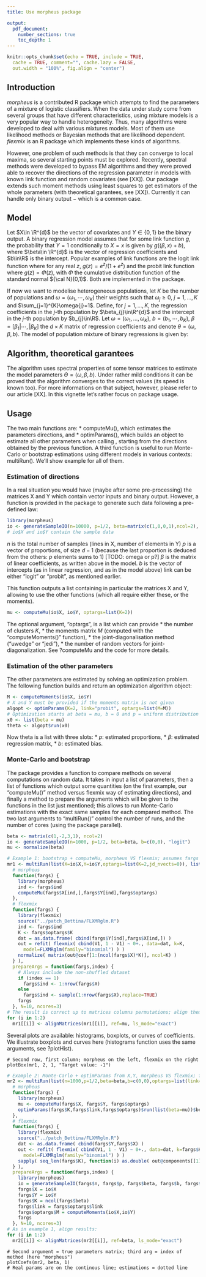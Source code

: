 ```yaml
---
title: Use morpheus package

output:
  pdf_document:
    number_sections: true
    toc_depth: 1
---
```


```r
knitr::opts_chunk$set(echo = TRUE, include = TRUE,
  cache = TRUE, comment="", cache.lazy = FALSE,
  out.width = "100%", fig.align = "center")
```

## Introduction
<!--Tell that we try to learn classification parameters in a non-EM way, using algebric manipulations.-->

*morpheus* is a contributed R package which attempts to find the parameters of a
mixture of logistic classifiers.
When the data under study come from several groups that have different characteristics,
using mixture models is a very popular way to handle heterogeneity.
Thus, many algorithms were developed to deal with various mixtures models.
Most of them use likelihood methods or Bayesian methods that are likelihood dependent.
*flexmix* is an R package which implements these kinds of algorithms.

However, one problem of such methods is that they can converge to local maxima,
so several starting points must be explored.
Recently, spectral methods were developed to bypass EM algorithms and they were proved
able to recover the directions of the regression parameter
in models with known link function and random covariates (see [XX]).
Our package extends such moment methods using least squares to get estimators of the
whole parameters (with theoretical garantees, see [XX]).
Currently it can handle only binary output $-$ which is a common case.

## Model

Let $X\in \R^{d}$ be the vector of covariates and $Y\in \{0,1\}$ be the binary output.
A binary regression model assumes that for some link function $g$, the probability that
$Y=1$ conditionally to $X=x$ is given by $g(\langle \beta, x \rangle +b)$, where
$\beta\in \R^{d}$ is the vector of regression coefficients and $b\in\R$ is the intercept.
Popular examples of link functions are the logit link function where for any real $z$,
$g(z)=e^z/(1+e^z)$ and the probit link function where $g(z)=\Phi(z),$ with $\Phi$
the cumulative distribution function of the standard normal ${\cal N}(0,1)$.
Both are implemented in the package.

If now we want to modelise heterogeneous populations, let $K$ be the number of
populations and $\omega=(\omega_1,\cdots,\omega_K)$ their weights such that
$\omega_{j}\geq 0$, $j=1,\ldots,K$ and $\sum_{j=1}^{K}\omega{j}=1$.
Define, for $j=1,\ldots,K$, the regression coefficients in the $j$-th population
by $\beta_{j}\in\R^{d}$ and the intercept in the $j$-th population by
$b_{j}\in\R$. Let $\omega =(\omega_{1},\ldots,\omega_{K})$,
$b=(b_1,\cdots,b_K)$, $\beta=[\beta_{1} \vert \cdots,\vert \beta_K]$ the $d\times K$
matrix of regression coefficients and denote $\theta=(\omega,\beta,b)$.
The model of population mixture of binary regressions is given by:

\begin{equation}
\label{mixturemodel1}
\PP_{\theta}(Y=1\vert X=x)=\sum^{K}_{k=1}\omega_k g(<\beta_k,x>+b_k).
\end{equation}

## Algorithm, theoretical garantees

The algorithm uses spectral properties of some tensor matrices to estimate the model
parameters $\Theta = (\omega, \beta, b)$. Under rather mild conditions it can be
proved that the algorithm converges to the correct values (its speed is known too).
For more informations on that subject, however, please refer to our article [XX].
In this vignette let's rather focus on package usage.

## Usage
<!--We assume that the random variable $X$ has a Gaussian distribution.
We now focus on the situation where $X\sim \mathcal{N}(0,I_d)$, $I_d$ being the
identity $d\times d$ matrix. All results may be easily extended to the situation
where $X\sim \mathcal{N}(m,\Sigma)$, $m\in \R^{d}$, $\Sigma$ a positive and
symetric $d\times d$ matrix. ***** TODO: take this into account? -->

The two main functions are:
 * computeMu(), which estimates the parameters directions, and
 * optimParams(), which builds an object \code{o} to estimate all other parameters
   when calling \code{o$run()}, starting from the directions obtained by the
   previous function.
A third function is useful to run Monte-Carlo or bootstrap estimations using
different models in various contexts: multiRun(). We'll show example for all of them.

### Estimation of directions

In a real situation you would have (maybe after some pre-processing) the matrices
X and Y which contain vector inputs and binary output.
However, a function is provided in the package to generate such data following a
pre-defined law:

```r
library(morpheus)
io <- generateSampleIO(n=10000, p=1/2, beta=matrix(c(1,0,0,1),ncol=2), b=c(0,0), link="probit")
# io$X and io$Y contain the sample data
```

$n$ is the total number of samples (lines in X, number of elements in Y)
$p$ is a vector of proportions, of size $d-1$ (because the last proportion is deduced
from the others: $p$ elements sums to 1) [TODO: omega or p?]
$\beta$ is the matrix of linear coefficients, as written above in the model.
$b$ is the vector of intercepts (as in linear regression, and as in the model above)
link can be either "logit" or "probit", as mentioned earlier.

This function outputs a list containing in particular the matrices X and Y, allowing to
use the other functions (which all require either these, or the moments).

```r
mu <- computeMu(io$X, io$Y, optargs=list(K=2))
```

The optional argument, "optargs", is a list which can provide
 * the number of clusters $K$,
 * the moments matrix $M$ (computed with the "computeMoments()" function),
 * the joint-diagonalisation method ("uwedge" or "jedi"),
 * the number of random vectors for joint-diagonalization.
See ?computeMu and the code for more details.

### Estimation of the other parameters

The other parameters are estimated by solving an optimization problem.
The following function builds and return an optimization algorithm object:

```r
M <- computeMoments(io$X, io$Y)
# X and Y must be provided if the moments matrix is not given
algopt <- optimParams(K=2, link="probit", optargs=list(M=M))
# Optimization starts at beta = mu, b = 0 and p = uniform distribution
x0 <- list(beta = mu)
theta <- algopt$run(x0)
```

Now theta is a list with three slots:
 * $p$: estimated proportions,
 * $\beta$: estimated regression matrix,
 * $b$: estimated bias.

### Monte-Carlo and bootstrap

The package provides a function to compare methods on several computations on random data.
It takes in input a list of parameters, then a list of functions which output some quantities
(on the first example, our "computeMu()" method versus flexmix way of estimating directions),
and finally a method to prepare the arguments which will be given to the functions in the
list just mentioned; this allows to run Monte-Carlo estimations with the exact same samples
for each compared method. The two last arguments to "multiRun()" control the number of runs,
and the number of cores (using the package parallel).

```r
beta <- matrix(c(1,-2,3,1), ncol=2)
io <- generateSampleIO(n=1000, p=1/2, beta=beta, b=c(0,0), "logit")
mu <- normalize(beta)

# Example 1: bootstrap + computeMu, morpheus VS flexmix; assumes fargs first 3 elts X,Y,K
mr1 <- multiRun(list(X=io$X,Y=io$Y,optargs=list(K=2,jd_nvects=0)), list(
  # morpheus
  function(fargs) {
    library(morpheus)
    ind <- fargs$ind
    computeMu(fargs$X[ind,],fargs$Y[ind],fargs$optargs)
  },
  # flexmix
  function(fargs) {
    library(flexmix)
    source("../patch_Bettina/FLXMRglm.R")
    ind <- fargs$ind
    K <- fargs$optargs$K
    dat = as.data.frame( cbind(fargs$Y[ind],fargs$X[ind,]) )
    out = refit( flexmix( cbind(V1, 1 - V1) ~ 0+., data=dat, k=K,
      model=FLXMRglm(family="binomial") ) )
    normalize( matrix(out@coef[1:(ncol(fargs$X)*K)], ncol=K) )
  } ),
  prepareArgs = function(fargs,index) {
    # Always include the non-shuffled dataset
    if (index == 1)
      fargs$ind <- 1:nrow(fargs$X)
    else
      fargs$ind <- sample(1:nrow(fargs$X),replace=TRUE)
    fargs
  }, N=10, ncores=3)
# The result is correct up to matrices columns permutations; align them:
for (i in 1:2)
  mr1[[i]] <- alignMatrices(mr1[[i]], ref=mu, ls_mode="exact")
```

Several plots are available: histograms, boxplots, or curves of coefficients.
We illustrate boxplots and curves here (histograms function uses the same arguments,
see ?plotHist).

```
# Second row, first column; morpheus on the left, flexmix on the right
plotBox(mr1, 2, 1, "Target value: -1")
```

```r
# Example 2: Monte-Carlo + optimParams from X,Y, morpheus VS flexmix; first args n,p,beta,b
mr2 <- multiRun(list(n=1000,p=1/2,beta=beta,b=c(0,0),optargs=list(link="logit")), list(
  # morpheus
  function(fargs) {
    library(morpheus)
    mu <- computeMu(fargs$X, fargs$Y, fargs$optargs)
    optimParams(fargs$K,fargs$link,fargs$optargs)$run(list(beta=mu))$beta
  },
  # flexmix
  function(fargs) {
    library(flexmix)
    source("../patch_Bettina/FLXMRglm.R")
    dat <- as.data.frame( cbind(fargs$Y,fargs$X) )
    out <- refit( flexmix( cbind(V1, 1 - V1) ~ 0+., data=dat, k=fargs$K,
      model=FLXMRglm(family="binomial") ) )
    sapply( seq_len(fargs$K), function(i) as.double( out@components[[1]][[i]][,1] ) )
  } ),
  prepareArgs = function(fargs,index) {
    library(morpheus)
    io = generateSampleIO(fargs$n, fargs$p, fargs$beta, fargs$b, fargs$optargs$link)
    fargs$X = io$X
    fargs$Y = io$Y
    fargs$K = ncol(fargs$beta)
    fargs$link = fargs$optargs$link
    fargs$optargs$M = computeMoments(io$X,io$Y)
    fargs
  }, N=10, ncores=3)
# As in example 1, align results:
for (i in 1:2)
  mr2[[i]] <- alignMatrices(mr2[[i]], ref=beta, ls_mode="exact")
```

```
# Second argument = true parameters matrix; third arg = index of method (here "morpheus")
plotCoefs(mr2, beta, 1)
# Real params are on the continous line; estimations = dotted line
```
